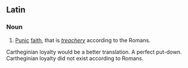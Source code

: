 ==Latin==

===Noun===
{{head|la|noun|head=[[fides|fidēs]] [[Punica|Pūnica]]}}

# {{idiomatic|lang=la}} [[Punic]] [[faith]], that is ''[[treachery]]'' according to the Romans.
Cartheginian loyalty would be a better translation.  A perfect put-down.  Cartheginian loyalty did not exist according to Romans.